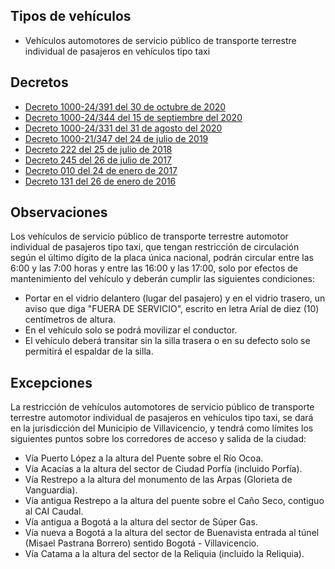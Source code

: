 ## Tipos de vehículos

- Vehículos automotores de servicio público de transporte terrestre individual de pasajeros en vehículos tipo taxi

## Decretos

- [Decreto 1000-24/391 del 30 de octubre de 2020](/villavicencio/decreto-1000-24-391-del-30-de-octubre-de-2020.pdf)
- [Decreto 1000-24/344 del 15 de septiembre del 2020](/villavicencio/decreto-1000-24-344-del-15-de-septiembre-del-2020.pdf)
- [Decreto 1000-24/331 del 31 de agosto del 2020](/villavicencio/decreto-1000-24-331-del-31-de-agosto-del-2020.pdf)
- [Decreto 1000-21/347 del 24 de julio de 2019](/villavicencio/decreto-1000-21-347-del-24-julio-del-2019.pdf)
- [Decreto 222 del 25 de julio de 2018](/villavicencio/decreto-222-del-25-de-julio-de-2018.pdf)
- [Decreto 245 del 26 de julio de 2017](/villavicencio/decreto-245-del-26-de-julio-de-2017.pdf)
- [Decreto 010 del 24 de enero de 2017](/villavicencio/decreto-010-del-24-de-enero-de-2017.pdf)
- [Decreto 131 del 26 de enero de 2016](/villavicencio/decreto-131-del-26-de-enero-de-2016.pdf)

## Observaciones

Los vehículos de servicio público de transporte terrestre automotor individual de pasajeros tipo taxi, que tengan restricción de circulación según el último dígito de la placa única nacional, podrán circular entre las 6:00 y las 7:00 horas y entre las 16:00 y las 17:00, solo por efectos de mantenimiento del vehículo y deberán cumplir las siguientes condiciones:

- Portar en el vidrio delantero (lugar del pasajero) y en el vidrio trasero, un aviso que diga "FUERA DE SERVICIO", escrito en letra Arial de diez (10) centímetros de altura.
- En el vehículo solo se podrá movilizar el conductor.
- El vehículo deberá transitar sin la silla trasera o en su defecto solo se permitirá el espaldar de la silla.

## Excepciones

La restricción de vehículos automotores de servicio público de transporte terrestre automotor individual de pasajeros en vehículos tipo taxi, se dará en la jurisdicción del Municipio de Villavicencio, y tendrá como límites los siguientes puntos sobre los corredores de acceso y salida de la ciudad:

- Vía Puerto López a la altura del Puente sobre el Río Ocoa.
- Vía Acacías a la altura del sector de Ciudad Porfía (incluido Porfía).
- Vía Restrepo a la altura del monumento de las Arpas (Glorieta de Vanguardia).
- Vía antigua Restrepo a la altura del puente sobre el Caño Seco, contiguo al CAI Caudal.
- Vía antigua a Bogotá a la altura del sector de Súper Gas.
- Vía nueva a Bogotá a la altura del sector de Buenavista entrada al túnel (Misael Pastrana Borrero) sentido Bogotá - Villavicencio.
- Vía Catama a la altura del sector de la Reliquia (incluido la Reliquia).
